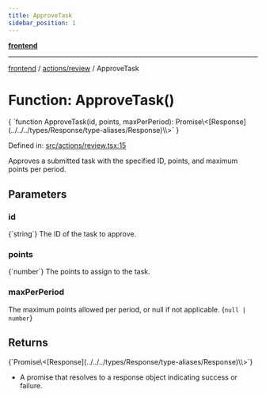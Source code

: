```yaml
---
title: ApproveTask
sidebar_position: 1
---
```



[**frontend**](../../..)

***

[frontend](../../..) / [actions/review](..) / ApproveTask

# Function: ApproveTask()

<CodeBlock language="ts">
{ `function ApproveTask(id, points, maxPerPeriod): Promise\<[Response](../../../types/Response/type-aliases/Response)\<void\>\>` }
</CodeBlock>

Defined in: [src/actions/review.tsx:15](https://github.com/svsticky/CommitteeClash/blob/8a31d8fc8422df670b3b4cb3b5fd558ecdeabb90/frontend/src/actions/review.tsx#L15)

Approves a submitted task with the specified ID, points, and maximum points per period.

## Parameters

### id
<CodeBlock language="ts">
{`string`}
</CodeBlock>
The ID of the task to approve.

### points
<CodeBlock language="ts">
{`number`}
</CodeBlock>
The points to assign to the task.

### maxPerPeriod

The maximum points allowed per period, or null if not applicable.
<CodeBlock language="ts">
{`null | number`}
</CodeBlock>

## Returns
<CodeBlock language="ts">
{`Promise\<[Response](../../../types/Response/type-aliases/Response)\<void\>\>`}
</CodeBlock>

- A promise that resolves to a response object indicating success or failure.
